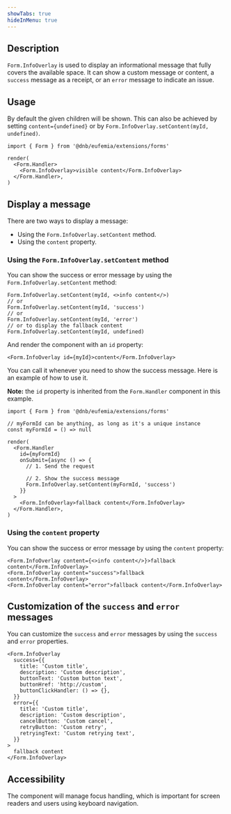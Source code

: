 ```yaml
---
showTabs: true
hideInMenu: true
---
```


## Description

`Form.InfoOverlay` is used to display an informational message that fully covers the available space. It can show a custom message or content, a `success` message as a receipt, or an `error` message to indicate an issue.

## Usage

By default the given children will be shown.
This can also be achieved by setting `content={undefined}` or by `Form.InfoOverlay.setContent(myId, undefined)`.

```tsx
import { Form } from '@dnb/eufemia/extensions/forms'

render(
  <Form.Handler>
    <Form.InfoOverlay>visible content</Form.InfoOverlay>
  </Form.Handler>,
)
```

## Display a message

There are two ways to display a message:

- Using the `Form.InfoOverlay.setContent` method.
- Using the `content` property.

### Using the `Form.InfoOverlay.setContent` method

You can show the success or error message by using the `Form.InfoOverlay.setContent` method:

```tsx
Form.InfoOverlay.setContent(myId, <>info content</>)
// or
Form.InfoOverlay.setContent(myId, 'success')
// or
Form.InfoOverlay.setContent(myId, 'error')
// or to display the fallback content
Form.InfoOverlay.setContent(myId, undefined)
```

And render the component with an `id` property:

```tsx
<Form.InfoOverlay id={myId}>content</Form.InfoOverlay>
```

You can call it whenever you need to show the success message. Here is an example of how to use it.

**Note:** the `id` property is inherited from the `Form.Handler` component in this example.

```tsx
import { Form } from '@dnb/eufemia/extensions/forms'

// myFormId can be anything, as long as it's a unique instance
const myFormId = () => null

render(
  <Form.Handler
    id={myFormId}
    onSubmit={async () => {
      // 1. Send the request

      // 2. Show the success message
      Form.InfoOverlay.setContent(myFormId, 'success')
    }}
  >
    <Form.InfoOverlay>fallback content</Form.InfoOverlay>
  </Form.Handler>,
)
```

### Using the `content` property

You can show the success or error message by using the `content` property:

```tsx
<Form.InfoOverlay content={<>info content</>}>fallback content</Form.InfoOverlay>
<Form.InfoOverlay content="success">fallback content</Form.InfoOverlay>
<Form.InfoOverlay content="error">fallback content</Form.InfoOverlay>
```

## Customization of the `success` and `error` messages

You can customize the `success` and `error` messages by using the `success` and `error` properties.

```tsx
<Form.InfoOverlay
  success={{
    title: 'Custom title',
    description: 'Custom description',
    buttonText: 'Custom button text',
    buttonHref: 'http://custom',
    buttonClickHandler: () => {},
  }}
  error={{
    title: 'Custom title',
    description: 'Custom description',
    cancelButton: 'Custom cancel',
    retryButton: 'Custom retry',
    retryingText: 'Custom retrying text',
  }}
>
  fallback content
</Form.InfoOverlay>
```

## Accessibility

The component will manage focus handling, which is important for screen readers and users using keyboard navigation.
